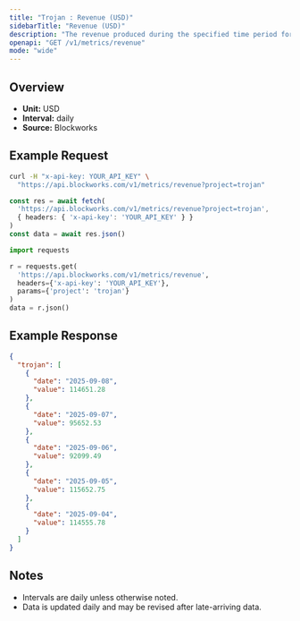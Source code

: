 ```yaml
---
title: "Trojan : Revenue (USD)"
sidebarTitle: "Revenue (USD)"
description: "The revenue produced during the specified time period for given project."
openapi: "GET /v1/metrics/revenue"
mode: "wide"
---
```


## Overview

- **Unit:** USD
- **Interval:** daily
- **Source:** Blockworks

## Example Request

<CodeGroup>

```bash cURL
curl -H "x-api-key: YOUR_API_KEY" \
  "https://api.blockworks.com/v1/metrics/revenue?project=trojan"
```

```typescript TypeScript
const res = await fetch(
  'https://api.blockworks.com/v1/metrics/revenue?project=trojan',
  { headers: { 'x-api-key': 'YOUR_API_KEY' } }
)
const data = await res.json()
```

```python Python
import requests

r = requests.get(
  'https://api.blockworks.com/v1/metrics/revenue',
  headers={'x-api-key': 'YOUR_API_KEY'},
  params={'project': 'trojan'}
)
data = r.json()
```

</CodeGroup>

## Example Response

```json
{
  "trojan": [
    {
      "date": "2025-09-08",
      "value": 114651.28
    },
    {
      "date": "2025-09-07",
      "value": 95652.53
    },
    {
      "date": "2025-09-06",
      "value": 92099.49
    },
    {
      "date": "2025-09-05",
      "value": 115652.75
    },
    {
      "date": "2025-09-04",
      "value": 114555.78
    }
  ]
}
```

## Notes
- Intervals are daily unless otherwise noted.
- Data is updated daily and may be revised after late-arriving data.
